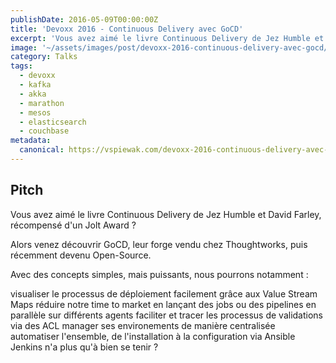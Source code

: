 ```yaml
---
publishDate: 2016-05-09T00:00:00Z
title: 'Devoxx 2016 - Continuous Delivery avec GoCD'
excerpt: 'Vous avez aimé le livre Continuous Delivery de Jez Humble et David Farley, récompensé d’un Jolt Award ? Alors venez découvrir GoCD, leur forge vendu chez Thoughtworks, puis récemment devenu Open-Source.'
image: '~/assets/images/post/devoxx-2016-continuous-delivery-avec-gocd/cover.png'
category: Talks
tags:
  - devoxx
  - kafka
  - akka
  - marathon
  - mesos
  - elasticsearch
  - couchbase
metadata:
  canonical: https://vspiewak.com/devoxx-2016-continuous-delivery-avec-gocd
---
```



## Pitch

Vous avez aimé le livre Continuous Delivery de Jez Humble et David Farley, récompensé d'un Jolt Award ?

Alors venez découvrir GoCD, leur forge vendu chez Thoughtworks, puis récemment devenu Open-Source.

Avec des concepts simples, mais puissants, nous pourrons notamment :

visualiser le processus de déploiement facilement grâce aux Value Stream Maps
réduire notre time to market en lançant des jobs ou des pipelines en parallèle sur différents agents
faciliter et tracer les processus de validations via des ACL
manager ses environements de manière centralisée
automatiser l'ensemble, de l'installation à la configuration via Ansible
Jenkins n'a plus qu'à bien se tenir ?

<YouTube id="5zqU2YMPx0A" />